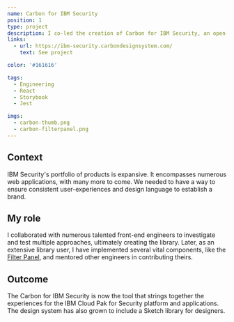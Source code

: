 ```yaml
---
name: Carbon for IBM Security
position: 1
type: project
description: I co-led the creation of Carbon for IBM Security, an open-source React and SCSS component and pattern library for IBM Security.
links:
  - url: https://ibm-security.carbondesignsystem.com/
    text: See project

color: '#161616'

tags:
  - Engineering
  - React
  - Storybook
  - Jest

imgs:
  - carbon-thumb.png
  - carbon-filterpanel.png
---
```


## Context

IBM Security's portfolio of products is expansive. It encompasses numerous web applications, with many more to come. We needed to have a way to ensure consistent user-experiences and design language to establish a brand.

## My role

I collaborated with numerous talented front-end engineers to investigate and test multiple approaches, ultimately creating the library. Later, as an extensive library user, I have implemented several vital components, like the [Filter Panel](https://ibm-security.carbondesignsystem.com/?path=/story/patterns-filterpanel--default), and mentored other engineers in contributing theirs.

## Outcome

The Carbon for IBM Security is now the tool that strings together the experiences for the IBM Cloud Pak for Security platform and applications. The design system has also grown to include a Sketch library for designers.
